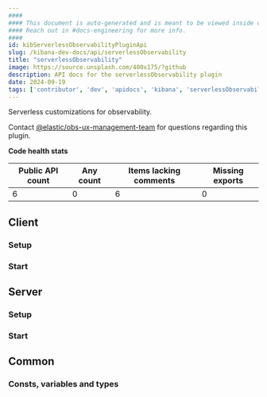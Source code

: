 ```yaml
---
####
#### This document is auto-generated and is meant to be viewed inside our experimental, new docs system.
#### Reach out in #docs-engineering for more info.
####
id: kibServerlessObservabilityPluginApi
slug: /kibana-dev-docs/api/serverlessObservability
title: "serverlessObservability"
image: https://source.unsplash.com/400x175/?github
description: API docs for the serverlessObservability plugin
date: 2024-09-19
tags: ['contributor', 'dev', 'apidocs', 'kibana', 'serverlessObservability']
---
```


Serverless customizations for observability.

Contact [@elastic/obs-ux-management-team](https://github.com/orgs/elastic/teams/obs-ux-management-team) for questions regarding this plugin.

**Code health stats**

| Public API count  | Any count | Items lacking comments | Missing exports |
|-------------------|-----------|------------------------|-----------------|
| 6 | 0 | 6 | 0 |

## Client

### Setup
<DocDefinitionList data={[serverlessObservabilityObj.client.setup]}/>

### Start
<DocDefinitionList data={[serverlessObservabilityObj.client.start]}/>

## Server

### Setup
<DocDefinitionList data={[serverlessObservabilityObj.server.setup]}/>

### Start
<DocDefinitionList data={[serverlessObservabilityObj.server.start]}/>

## Common

### Consts, variables and types
<DocDefinitionList data={serverlessObservabilityObj.common.misc}/>

